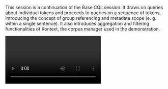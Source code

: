 This session is a continuation of the Base CQL session. It draws on queries about individual tokens and proceeds to queries on a sequence of tokens, introducing the concept of group referencing and metadata scope (e. g. within a single sentence). It also introduces aggregation and filtering functionalities of Kontext, the corpus manager used in the demonstration.

<Video provider="youtube" id="https://www.youtube.com/embed/CTPl9BjmmU4">
  Session 6 - Advanced CQL
</Video>

<Speakers>
  <Speaker speaker="křen-michal" />
</Speakers>
